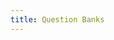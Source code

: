 ```yaml
---
title: Question Banks
---
```


<Cards>
  <Card
    href="./question-banks/cloud-computing"
    title="Cloud Computing (CE0723)"
  ></Card>
  <Card
    href="./question-banks/cyber-security"
    title="Cyber Security (CE0729)"
  ></Card>
  <Card
    href="./question-banks/data-warehouse-and-mining"
    title="Data Warehouse and Mining (CE0734)"
  ></Card>
  <Card
    href="./question-banks/finite-language-and-automata-theory"
    title="Finite Language and Automata Theory"
  ></Card>
  <Card
    href="./question-banks/machine-learning"
    title="Machine Learning"
  ></Card>
  <Card
    href="./question-banks/machine-learning-deep-learning"
    title="Machine Learning & Deep Learning (CE0733)"
  ></Card>
</Cards>
